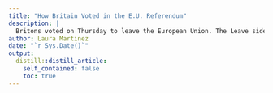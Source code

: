 ```yaml
---
title: "How Britain Voted in the E.U. Referendum"
description: |
  Britons voted on Thursday to leave the European Union. The Leave side led with 17.4 million votes, or 52 percent, versus the Remain side’s 16.1 million, or 48 percent, with a turnout of around 72 percent.
author: Laura Martinez
date: "`r Sys.Date()`"
output:
  distill::distill_article:
    self_contained: false
    toc: true
---
```

